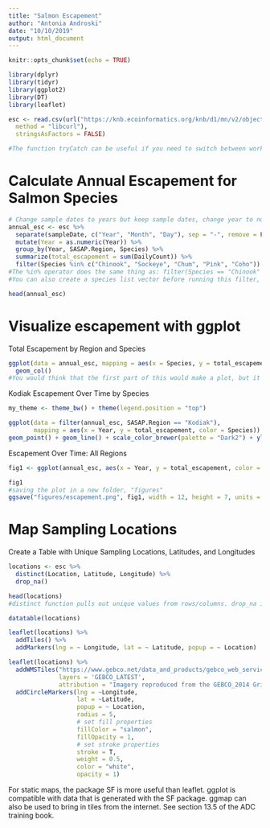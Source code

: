 ```yaml
---
title: "Salmon Escapement"
author: "Antonia Androski"
date: "10/10/2019"
output: html_document
---
```


```r
knitr::opts_chunk$set(echo = TRUE)
```

```r
library(dplyr)
library(tidyr)
library(ggplot2)
library(DT)
library(leaflet)
```


```r
esc <- read.csv(url("https://knb.ecoinformatics.org/knb/d1/mn/v2/object/urn%3Auuid%3Af119a05b-bbe7-4aea-93c6-85434dcb1c5e", 
  method = "libcurl"), 
  stringsAsFactors = FALSE)

#The function tryCatch can be useful if you need to switch between working from the internet and working from local files - it downloads the file when you need it.
```

# Calculate Annual Escapement for Salmon Species

```r
# Change sample dates to years but keep sample dates, change year to numeric, group columns and summarize by calculating total escapement and 5 most common species
annual_esc <- esc %>% 
  separate(sampleDate, c("Year", "Month", "Day"), sep = "-", remove = FALSE) %>% 
  mutate(Year = as.numeric(Year)) %>% 
  group_by(Year, SASAP.Region, Species) %>% 
  summarize(total_escapement = sum(DailyCount)) %>%
  filter(Species %in% c("Chinook", "Sockeye", "Chum", "Pink", "Coho"))
#The %in% operator does the same thing as: filter(Species == "Chinook" | Species == "Sockeye" | etc...)
#You can also create a species list vector before running this filter, e.g. species_list <- c("Chinook", "Sockeye", etc...). This might be good since you can may want the list for other purposes. 

head(annual_esc)
```

# Visualize escapement with ggplot

Total Escapement by Region and Species

```r
ggplot(data = annual_esc, mapping = aes(x = Species, y = total_escapement, fill = SASAP.Region)) +
  geom_col()
#You would think that the first part of this would make a plot, but it just sets up the plot without any points. You have to specify the geometry to get points.
```

Kodiak Escapement Over Time by Species

```r
my_theme <- theme_bw() + theme(legend.position = "top")

ggplot(data = filter(annual_esc, SASAP.Region == "Kodiak"), 
       mapping = aes(x = Year, y = total_escapement, color = Species)) +
geom_point() + geom_line() + scale_color_brewer(palette = "Dark2") + ylab("Escapement (no. fish)") + ggtitle("Kodiak Salmon Escapement") + my_theme
```

Escapement Over Time: All Regions

```r
fig1 <- ggplot(annual_esc, aes(x = Year, y = total_escapement, color = Species)) + geom_point() + geom_line() + facet_wrap(~SASAP.Region, scales = "free_y", ncol = 1) + my_theme

fig1
#saving the plot in a new folder, "figures"
ggsave("figures/escapement.png", fig1, width = 12, height = 7, units = "in")
```

# Map Sampling Locations

Create a Table with Unique Sampling Locations, Latitudes, and Longitudes

```r
locations <- esc %>% 
  distinct(Location, Latitude, Longitude) %>% 
  drop_na()

head(locations)
#distinct function pulls out unique values from rows/columns. drop_na is included in tidyr.
```

```r
datatable(locations)
```

```r
leaflet(locations) %>% 
  addTiles() %>% 
  addMarkers(lng = ~ Longitude, lat = ~ Latitude, popup = ~ Location)
```

```r
leaflet(locations) %>% 
  addWMSTiles("https://www.gebco.net/data_and_products/gebco_web_services/web_map_service/mapserv?",
              layers = 'GEBCO_LATEST',
              attribution = "Imagery reproduced from the GEBCO_2014 Grid, version 20150318, www.gebco.net") %>%
  addCircleMarkers(lng = ~Longitude,
                   lat = ~Latitude,
                   popup = ~ Location,
                   radius = 5,
                   # set fill properties
                   fillColor = "salmon",
                   fillOpacity = 1,
                   # set stroke properties
                   stroke = T,
                   weight = 0.5,
                   color = "white",
                   opacity = 1)
```

For static maps, the package SF is more useful than leaflet. ggplot is compatible with data that is generated with the SF package. ggmap can also be used to bring in tiles from the internet. See section 13.5 of the ADC training book. 